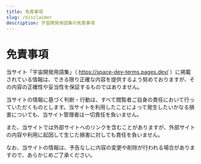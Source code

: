 ```yaml
---
title: 免責事項
slug: /disclaimer
description: 宇宙開発用語集の免責事項
---
```



<Head>
  <script type="application/ld+json">
    {`{
      "@context": "https://schema.org",
      "@type": "DefinedTerm",
      "name": "免責事項",
      "inDefinedTermSet": "https://space-dev-terms.pages.dev",
      "termCode": "disclaimer",
      "description": "宇宙開発用語集の免責事項",
      "url": "https://space-dev-terms.pages.dev/docs/disclaimer"
    }`}
  </script>
</Head>

# 免責事項

当サイト「宇宙開発用語集」（ https://space-dev-terms.pages.dev/ ）に掲載されている情報は、できる限り正確な内容を提供するよう努めておりますが、その内容の正確性や妥当性を保証するものではありません。

当サイトの情報に基づく判断・行動は、すべて閲覧者ご自身の責任において行っていただくものとします。当サイトを利用したことによって発生したいかなる損害についても、当サイト管理者は一切責任を負いません。

また、当サイトでは外部サイトへのリンクを含むことがありますが、外部サイトの内容や利用に起因して生じた損害に対しても責任を負いません。

なお、当サイトの情報は、予告なしに内容の変更や削除が行われる場合がありますので、あらかじめご了承ください。
